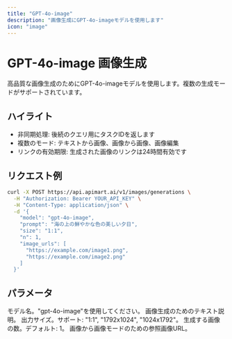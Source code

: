 ```yaml
---
title: "GPT-4o-image"
description: "画像生成にGPT-4o-imageモデルを使用します"
icon: "image"
---
```


# GPT-4o-image 画像生成

高品質な画像生成のためにGPT-4o-imageモデルを使用します。複数の生成モードがサポートされています。

## ハイライト

- 非同期処理: 後続のクエリ用にタスクIDを返します
- 複数のモード: テキストから画像、画像から画像、画像編集
- リンクの有効期限: 生成された画像のリンクは24時間有効です

## リクエスト例

<RequestExample>

```bash
curl -X POST https://api.apimart.ai/v1/images/generations \
  -H "Authorization: Bearer YOUR_API_KEY" \
  -H "Content-Type: application/json" \
  -d '{
    "model": "gpt-4o-image",
    "prompt": "海の上の鮮やかな色の美しい夕日",
    "size": "1:1",
    "n": 1,
    "image_urls": [
      "https://example.com/image1.png",
      "https://example.com/image2.png"
    ]
  }'
```

</RequestExample>

## パラメータ

<ParamField query="model" type="string" required>
  モデル名。"gpt-4o-image"を使用してください。
</ParamField>

<ParamField query="prompt" type="string" required>
  画像生成のためのテキスト説明。
</ParamField>

<ParamField query="size" type="string">
  出力サイズ。サポート: "1:1", "1792x1024", "1024x1792"。
</ParamField>

<ParamField query="n" type="integer">
  生成する画像の数。デフォルト: 1。
</ParamField>

<ParamField query="image_urls" type="array">
  画像から画像モードのための参照画像URL。
</ParamField>

